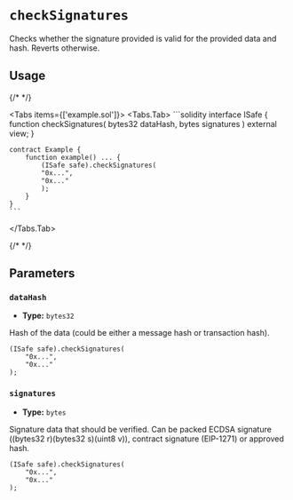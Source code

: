
# `checkSignatures`

Checks whether the signature provided is valid for the provided data and hash. Reverts otherwise.

## Usage

{/* <!-- vale off --> */}

<Tabs items={['example.sol']}>
  <Tabs.Tab>
    ```solidity
    interface ISafe {
        function checkSignatures(
            bytes32 dataHash,
            bytes signatures
        ) external view;
    }

    contract Example {
        function example() ... {
            (ISafe safe).checkSignatures(
            "0x...",
            "0x..."
            );
        }
    }
    ```
  </Tabs.Tab>
</Tabs>

{/* <!-- vale on --> */}

## Parameters

### `dataHash`

- **Type:** `bytes32`

Hash of the data (could be either a message hash or transaction hash).

```solidity focus=2
(ISafe safe).checkSignatures(
    "0x...",
    "0x..."
);
```

### `signatures`

- **Type:** `bytes`

Signature data that should be verified. Can be packed ECDSA signature ((bytes32 r)(bytes32 s)(uint8 v)), contract signature (EIP-1271) or approved hash.

```solidity focus=3
(ISafe safe).checkSignatures(
    "0x...",
    "0x..."
);
```
